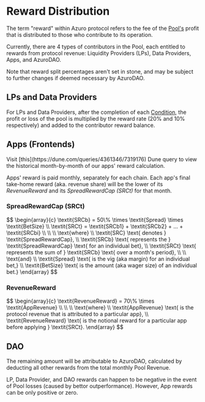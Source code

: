 
# Reward Distribution

The term "reward" within Azuro protocol refers to the fee of the [Pool's](https://gem.azuro.org/knowledge-hub/how-azuro-works/components/pools) profit that is distributed to those who contribute to its operation.

Currently, there are 4 types of contributors in the Pool, each entitled to rewards from protocol revenue: Liquidity Providers (LPs), Data Providers, Apps, and AzuroDAO.

Note that reward split percentages aren't set in stone, and may be subject to further changes if deemed necessary by AzuroDAO.

## LPs and Data Providers

For LPs and Data Providers, after the completion of each [Condition](/knowledge-hub/how-azuro-works/components/conditions), the profit or loss of the pool is multiplied by the reward rate (20% and 10% respectively) and added to the contributor reward balance.

## Apps (Frontends)

<Callout type="info">
Visit [this](https://dune.com/queries/4361346/7319176) Dune query to view the historical month-by-month of our apps' reward calculation.
</Callout>

Apps' reward is paid monthly, separately for each chain. Each app's final take-home reward (aka. revenue share) will be the lower of its *RevenueReward* and its *SpreadRewardCap (SRCt)* for that month.

### SpreadRewardCap (SRCt)

<Formula>
$$
\begin{array}{c}
\textit{SRCb} = 50\% \times \textit{Spread} \times \textit{BetSize} \\
\textit{SRCt} = \textit{SRCb1} + \textit{SRCb2} + ... + \textit{SRCbi} \\
\\
\\
\text{where} \\
\textit{SRC} \text{ denotes } \textit{SpreadRewardCap}, \\
\textit{SRCb} \text{ represents the } \textit{SpreadRewardCap} \text{ for an individual bet}, \\
\textit{SRCt} \text{ represents the sum of } \textit{SRCb} \text{ over a month's period}, \\
\\
\text{and} \\
\textit{Spread} \text{ is the vig (aka margin) for an individual bet,} \\
\textit{BetSize} \text{ is the amount (aka wager size) of an individual bet.}
\end{array}
$$
</Formula>

### RevenueReward

<Formula>
$$
\begin{array}{c}
\textit{RevenueReward} = 70\% \times \textit{AppRevenue} \\
\\
\\
\text{where} \\
\textit{AppRevenue} \text{ is the protocol revenue that is attributed to a particular app}, \\
\textit{RevenueReward} \text{ is the notional reward for a particular app before applying } \textit{SRCt}.
\end{array}
$$
</Formula>

## DAO

The remaining amount will be attributable to AzuroDAO, calculated by deducting all other rewards from the total monthly Pool Revenue.

<Callout type="info">
LP, Data Provider, and DAO rewards can happen to be negative in the event of Pool losses (caused by bettor outperformance). However, App rewards can be only positive or zero.
</Callout>

